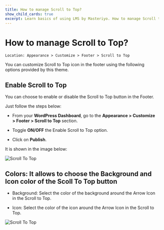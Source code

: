 ---
title: How to manage Scroll to Top?
show_child_cards: true
excerpt: Learn basics of using LMS by Masteriyo. How to manage Scroll to Top.
---

# How to manage Scroll to Top?

    Location: Appearance > Customize > Footer > Scroll to Top

You can customize Scroll to Top icon in the footer using the following options provided by this theme.

## Enable Scroll to Top

You can choose to enable or disable the Scroll to Top button in the Footer.

Just follow the steps below:

- From your **WordPress Dashboard**, go to the **Appearance > Customize > Footer > Scroll to Top** section.

- Toggle **ON/OFF** the Enable Scroll to Top option.

- Click on **Publish**.

It is shown in the image below:

![Scroll To Top](https://user-images.githubusercontent.com/109593521/183595366-6dc6b73e-4381-4f07-9598-370bd442ad39.png)

## Colors: It allows to choose the Background and Icon color of the Scoll To Top button

- Background: Select the color of the background around the Arrow Icon in the Scroll to Top.

- Icon: Select the color of the icon around the Arrow Icon in the Scroll to Top.

![Scroll To Top](https://user-images.githubusercontent.com/109593521/183594957-58c954d4-aef6-485a-b889-6f4d0fadf13a.gif)

